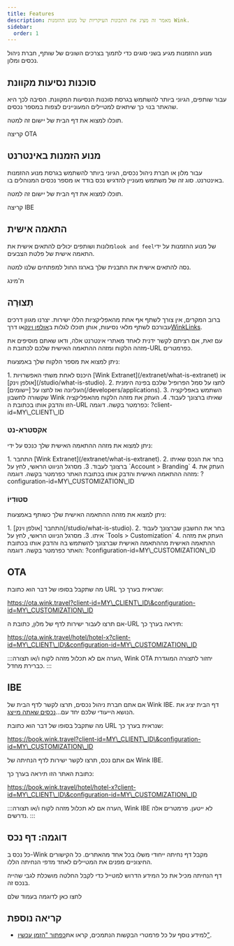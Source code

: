 ```yaml
---
title: Features
description: מאמר זה מציג את התכונות העיקריות של מנוע ההזמנות Wink.
sidebar:
  order: 1
---
```


מנוע ההזמנות מגיע בשני סוגים כדי לתמוך בצרכים השונים של שותף, חברת ניהול נכסים ומלון.

## סוכנות נסיעות מקוונת

עבור שותפים, הגיוני ביותר להשתמש בגרסת סוכנות הנסיעות המקוונת. הסיבה לכך היא שהאתר בנוי כך שיתאים למטיילים המעוניינים לצפות במספר נכסים.

תוכלו למצוא את דף הבית של יישום זה למטה.

<LinkButton href="https://ota.wink.travel/home" variant="secondary" icon="external" target="_blank">
  קריצה OTA
</LinkButton>


## מנוע הזמנות באינטרנט

עבור מלון או חברת ניהול נכסים, הגיוני ביותר להשתמש בגרסת מנוע ההזמנות באינטרנט. סוג זה של משתמש מעוניין להדגיש נכס בודד או מספר נכסים המנוהלים בו.

תוכלו למצוא את דף הבית של יישום זה למטה.

<LinkButton href="https://book.wink.travel/home?client-id=client-1∓configuration-id=d906a163-5cee-4198-a170-2bedf2407f5f" variant="secondary" icon="external" target="_blank">
  קריצה IBE
</LinkButton>


## התאמה אישית

מלונות ושותפים יכולים להתאים אישית את`look and feel`של מנוע ההזמנות על ידי התאמה אישית של פלטת הצבעים.

נסה להתאים אישית את התבנית שלך בארגז החול למפתחים שלנו למטה.

<LinkButton href="https://docs.wink.travel/web-component" variant="secondary" icon="external" target="_blank">
  ת'מינג
</LinkButton>


## תְצוּרָה

ברוב המקרים, אין צורך לשתף אף אחת מהאפליקציות הללו ישירות. יצרנו מגוון דרכים עבורכם לשתף מלאי נסיעות, אותן תוכלו לגלות ב[אולפן וינק](/studio/what-is-studio)או דרך[WinkLinks](/link-manager/wink-links).

עם זאת, אם רציתם לקשר ידנית לאחד מאתרי אינטרנט אלה, ודאו שאתם מוסיפים את מזהה הלקוח ומזהה ההתאמה האישית שלכם לכתובת ה-URL כפרמטרים.

ניתן למצוא את מספר הלקוח שלך באמצעות:

<Steps>
  1. היכנס לאחת משתי האפשרויות [Wink Extranet](/extranet/what-is-extranet) אוֹ [אולפן וינק](/studio/what-is-studio).
  2. לחצו על סמל הפרופיל שלכם בפינה הימנית העליונה ואז לחצו על [יישומים](/developers/applications).
  3. השתמש באפליקציה שקשורה לחשבון Wink שאיתו ברצונך לעבוד.
  4. העתק את מזהה הלקוח מהאפליקציה הזו והדבק אותו בכתובת ה-URL כפרמטר בקשה. דוגמה: ?client-id=MY\_CLIENT\_ID
</Steps>


### אקסטרא-נט

ניתן למצוא את מזהה ההתאמה האישית שלך כנכס על ידי:

<Steps>
  1. התחבר [Wink Extranet](/extranet/what-is-extranet).
  2. בחר את הנכס שאיתו ברצונך לעבוד.
  3. מסרגל הניווט הראשי, לחץ על `Account > Branding`
  4. העתק את מזהה ההתאמה האישית והדבק אותו בכתובת האתר כפרמטר בקשה. דוגמה: ?configuration-id=MY\_CUSTOMIZATION\_ID
</Steps>


### סטוּדִיוֹ

ניתן למצוא את מזהה ההתאמה האישית שלך כשותף באמצעות:

<Steps>
  1. התחבר [אולפן וינק](/studio/what-is-studio).
  2. בחר את החשבון שברצונך לעבוד איתו.
  3. מסרגל הניווט הראשי, לחץ על `Tools > Customization`
  4. העתק את מזהה ההתאמה האישית מההתאמה האישית שברצונך להשתמש בה והדבק אותו בכתובת האתר כפרמטר בקשה. דוגמה: ?configuration-id=MY\_CUSTOMIZATION\_ID
</Steps>


## OTA

מה שתקבל בסופו של דבר הוא כתובת URL שנראית בערך כך:

https://ota.wink.travel?client-id=MY\_CLIENT\_ID\&configuration-id=MY\_CUSTOMIZATION\_ID

אם תרצו לעבור ישירות לדף של מלון, כתובת ה-URL תיראה בערך כך:

https://ota.wink.travel/hotel/hotel-x?client-id=MY\_CLIENT\_ID\&configuration-id=MY\_CUSTOMIZATION\_ID

:::הערה
אם לא תכלול מזהה לקוח ו/או תצורה, Wink OTA יחזור לתצורה המוגדרת כברירת מחדל.
:::

## IBE

אם אתם חברת ניהול נכסים, תרצו לקשר לדף הבית של Wink IBE. דף הבית יציג את הנושא הייעודי שלכם יחד עם...[נכסים שאתה מייצג](/studio/agency-representation).

מה שתקבל בסופו של דבר הוא כתובת URL שנראית בערך כך:

https://book.wink.travel?client-id=MY\_CLIENT\_ID\&configuration-id=MY\_CUSTOMIZATION\_ID

אם אתם נכס, תרצו לקשר ישירות לדף הנחיתה של Wink IBE.

כתובת האתר הזו תיראה בערך כך:

https://book.wink.travel/hotel/hotel-x?client-id=MY\_CLIENT\_ID\&configuration-id=MY\_CUSTOMIZATION\_ID

:::הערה
אם לא תכלול מזהה לקוח ו/או תצורה, Wink IBE לא ייטען. פרמטרים אלה נדרשים.
:::

## דוגמה: דף נכס

כל נכס ב-Wink מקבל דף נחיתה ייחודי משלו בכל אחד מהאתרים. כל הקישורים החיצוניים מפנים את המטיילים לאחד מדפי הנחיתה הללו.

דף הנחיתה מכיל את כל המידע הדרוש למטייל כדי לקבל החלטה מושכלת לגבי שהייה בנכס זה.

<LinkButton href="https://res.cloudinary.com/traveliko/image/upload/v1725851770/academy/hotel-sensai.jpg" variant="secondary" icon="external" target="_blank">
  לחצו כאן לדוגמה בעמוד שלם
</LinkButton>


## קריאה נוספת

* למידע נוסף על כל פרמטרי הבקשות הנתמכים, קראו את[כפתור "הזמן עכשיו"](/guides/the-book-now-button).

